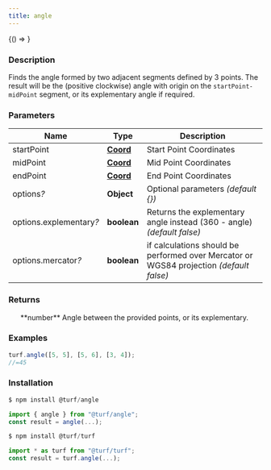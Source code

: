 ```yaml
---
title: angle
---
```



<!-- Expose turf as global var for experimenting in the browser console -->

<BrowserOnly>{() => <WindowTurfGlobal turf={turf} />}</BrowserOnly>

### Description

Finds the angle formed by two adjacent segments defined by 3 points. The result will be the (positive clockwise)
angle with origin on the `startPoint-midPoint` segment, or its explementary angle if required.

### Parameters

| Name                         | Type                                                           | Description                                                                             |
| ---------------------------- | -------------------------------------------------------------- | --------------------------------------------------------------------------------------- |
| startPoint                   | **[Coord](https://tools.ietf.org/html/rfc7946#section-3.1.1)** | Start Point Coordinates                                                                 |
| midPoint                     | **[Coord](https://tools.ietf.org/html/rfc7946#section-3.1.1)** | Mid Point Coordinates                                                                   |
| endPoint                     | **[Coord](https://tools.ietf.org/html/rfc7946#section-3.1.1)** | End Point Coordinates                                                                   |
| options<i>?</i>              | **Object**                                                     | Optional parameters _(default \{})_                                                     |
| options.explementary<i>?</i> | **boolean**                                                    | Returns the explementary angle instead (360 - angle) _(default false)_                  |
| options.mercator<i>?</i>     | **boolean**                                                    | if calculations should be performed over Mercator or WGS84 projection _(default false)_ |

### Returns

<ul>
  **number** Angle between the provided points, or its explementary.

</ul>

### Examples

```javascript
turf.angle([5, 5], [5, 6], [3, 4]);
//=45
```

### Installation

```javascript
$ npm install @turf/angle

import { angle } from "@turf/angle";
const result = angle(...);
```

```javascript
$ npm install @turf/turf

import * as turf from "@turf/turf";
const result = turf.angle(...);
```
